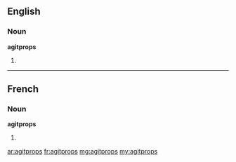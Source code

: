 ==English==

===Noun===
'''agitprops'''

# {{plural of|agitprop}}

----

==French==

===Noun===
'''agitprops''' {{f}}

# {{plural of|agitprop|lang=fr}}

[[ar:agitprops]]
[[fr:agitprops]]
[[mg:agitprops]]
[[my:agitprops]]